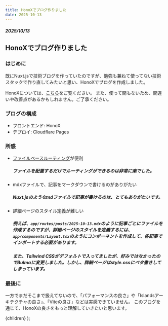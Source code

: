 ```yaml
---
title: HonoXでブログ作りました
date: 2025-10-13
---
```


##### 2025/10/13
## HonoXでブログ作りました

### はじめに
既にNuxt.jsで技術ブログを作っていたのですが、勉強も兼ねて使ってない技術スタックで作り直してみたいと思い、HonoXでブログを作成しました。

HonoXについては、[こちら](https://zenn.dev/yusukebe/articles/724940fa3f2450)をご覧ください。
また、使って間もないため、間違いや改善点があるかもしれません。ご了承ください。

### ブログの構成
- フロントエンド: HonoX
- デプロイ: Cloudflare Pages

### 所感

- [ファイルベースルーティング](https://zenn.dev/yusukebe/articles/724940fa3f2450#%E3%83%95%E3%82%A1%E3%82%A4%E3%83%AB%E3%83%99%E3%83%BC%E3%82%B9%E3%83%AB%E3%83%BC%E3%83%86%E3%82%A3%E3%83%B3%E3%82%B0)が便利
  ##### ファイルを配置するだけでルーティングができるのは非常に楽でした。
- mdxファイルで、記事をマークダウンで書けるのがありがたい
  ##### Nuxt.jsのようなmdファイルで記事が書けるのは、とてもありがたいです。
- 詳細ページのスタイル定義が難しい
  ##### 例えば、`app/routes/posts/2025-10-13.mdx`のように記事ごとにファイルを作成するのですが、詳細ページのスタイルを定義するには、`app/components/Layout.tsx`のようにコンポーネントを作成して、各記事でインポートする必要があります。
  ##### また、Tailwind CSSがデフォルトで入ってましたが、好みではなかったのでBulmaに変更しました。しかし、詳細ページはstyle.cssにベタ書きしてしまっています。

### 最後に
一方でまだそこまで扱えてないので、「パフォーマンスの良さ」や「Islandsアーキテクチャの良さ」、「Viteの良さ」などは実感できていません。
このブログを通じて、HonoXの良さをもっと理解していきたいと思います。


  <BaseLayout>{children}</BaseLayout>
);